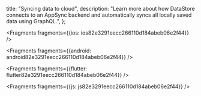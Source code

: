   title: "Syncing data to cloud",
  description: "Learn more about how DataStore connects to an AppSync backend and automatically syncs all locally saved data using GraphQL.",
};






<Fragments fragments={{ios: ios82e3291eecc266110d184abeb06e2f44}} />



<Fragments fragments={{android: android82e3291eecc266110d184abeb06e2f44}} />



<Fragments fragments={{flutter: flutter82e3291eecc266110d184abeb06e2f44}} />



<Fragments fragments={{js: js82e3291eecc266110d184abeb06e2f44}} />